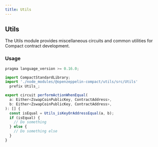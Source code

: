 ```yaml
---
title: Utils
---
```


## Utils

The Utils module provides miscellaneous circuits and common utilities for Compact contract development.

### Usage

```typescript
pragma language_version >= 0.16.0;

import CompactStandardLibrary;
import './node_modules/@openzeppelin-compact/utils/src/Utils'
  prefix Utils_;

export circuit performActionWhenEqual(
  a: Either<ZswapCoinPublicKey, ContractAddress>,
  b: Either<ZswapCoinPublicKey, ContractAddress>,
): [] {
  const isEqual = Utils_isKeyOrAddressEqual(a, b);
  if (isEqual) {
    // Do something
  } else {
    // Do something else
  }
}
```
